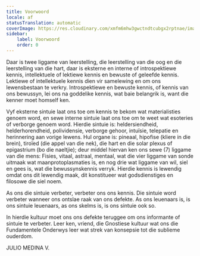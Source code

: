 ```yaml
---
title: Voorwoord
locale: af
statusTranslation: automatic
coverImage: https://res.cloudinary.com/xmfm6mhw3gwctndtcubgx2rptnae/image/upload/v1741354450/small_cover_introduccion_a_la_gnosis_57a3fc8d72.webp
sidebar:
    label: Voorwoord
    order: 0
---
```

Daar is twee liggame van leerstelling, die leerstelling van die oog en die leerstelling van die hart, daar is eksterne en interne of introspektiewe kennis, intellektuele of lektiewe kennis en bewuste of geleefde kennis. Lektiewe of intellektuele kennis dien vir samelewing en om ons lewensbestaan te verkry. Introspektiewe en bewuste kennis, of kennis van ons bewussyn, lei ons na goddelike kennis, wat baie belangrik is, want die kenner moet homself ken.

Vyf eksterne sintuie laat ons toe om kennis te bekom wat materialisties genoem word, en sewe interne sintuie laat ons toe om te weet wat esoteries of verborge genoem word. Hierdie sintuie is: heldersiendheid, helderhorendheid, polividensie, verborge gehoor, intuïsie, telepatie en herinnering aan vorige lewens. Hul organe is: pineaal, hipofise (kliere in die brein), tiroïed (die appel van die nek), die hart en die solar plexus of epigastrium (bo die naeltjie); deur middel hiervan ken ons sewe (7) liggame van die mens: Fisies, vitaal, astraal, mentaal, wat die vier liggame van sonde uitmaak wat maanprotoplasmaties is, en nog drie wat liggame van wil, siel en gees is, wat die bewussynskennis verryk. Hierdie kennis is lewendig omdat ons dit lewendig maak, dit konstitueer wat godsdienstiges en filosowe die siel noem.

As ons die sintuie verbeter, verbeter ons ons kennis. Die sintuie word verbeter wanneer ons ontslae raak van ons defekte. As ons leuenaars is, is ons sintuie leuenaars, as ons skelms is, is ons sintuie ook so.

In hierdie kultuur moet ons ons defekte teruggee om ons informante of sintuie te verbeter. Leer ken, vriend, die Gnostiese kultuur wat ons die Fundamentele Onderwys leer wat strek van konsepsie tot die sublieme ouderdom.

JULIO MEDINA V.
